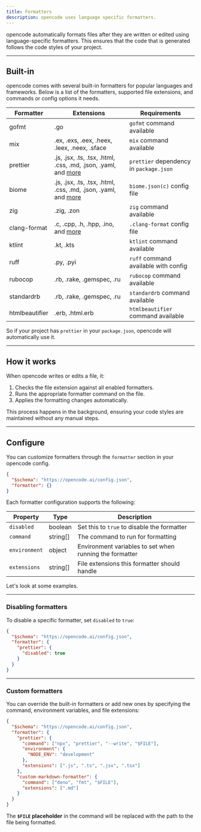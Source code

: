 ```yaml
---
title: Formatters
description: opencode uses language specific formatters.
---
```


opencode automatically formats files after they are written or edited using language-specific formatters. This ensures that the code that is generated follows the code styles of your project.

---

## Built-in

opencode comes with several built-in formatters for popular languages and frameworks. Below is a list of the formatters, supported file extensions, and commands or config options it needs.

| Formatter      | Extensions                                                                                               | Requirements                            |
| -------------- | -------------------------------------------------------------------------------------------------------- | --------------------------------------- |
| gofmt          | .go                                                                                                      | `gofmt` command available               |
| mix            | .ex, .exs, .eex, .heex, .leex, .neex, .sface                                                             | `mix` command available                 |
| prettier       | .js, .jsx, .ts, .tsx, .html, .css, .md, .json, .yaml, and [more](https://prettier.io/docs/en/index.html) | `prettier` dependency in `package.json` |
| biome          | .js, .jsx, .ts, .tsx, .html, .css, .md, .json, .yaml, and [more](https://biomejs.dev/)                   | `biome.json(c)` config file             |
| zig            | .zig, .zon                                                                                               | `zig` command available                 |
| clang-format   | .c, .cpp, .h, .hpp, .ino, and [more](https://clang.llvm.org/docs/ClangFormat.html)                       | `.clang-format` config file             |
| ktlint         | .kt, .kts                                                                                                | `ktlint` command available              |
| ruff           | .py, .pyi                                                                                                | `ruff` command available with config    |
| rubocop        | .rb, .rake, .gemspec, .ru                                                                                | `rubocop` command available             |
| standardrb     | .rb, .rake, .gemspec, .ru                                                                                | `standardrb` command available          |
| htmlbeautifier | .erb, .html.erb                                                                                          | `htmlbeautifier` command available      |

So if your project has `prettier` in your `package.json`, opencode will automatically use it.

---

## How it works

When opencode writes or edits a file, it:

1. Checks the file extension against all enabled formatters.
2. Runs the appropriate formatter command on the file.
3. Applies the formatting changes automatically.

This process happens in the background, ensuring your code styles are maintained without any manual steps.

---

## Configure

You can customize formatters through the `formatter` section in your opencode config.

```json title="opencode.json"
{
  "$schema": "https://opencode.ai/config.json",
  "formatter": {}
}
```

Each formatter configuration supports the following:

| Property      | Type     | Description                                             |
| ------------- | -------- | ------------------------------------------------------- |
| `disabled`    | boolean  | Set this to `true` to disable the formatter             |
| `command`     | string[] | The command to run for formatting                       |
| `environment` | object   | Environment variables to set when running the formatter |
| `extensions`  | string[] | File extensions this formatter should handle            |

Let's look at some examples.

---

### Disabling formatters

To disable a specific formatter, set `disabled` to `true`:

```json title="opencode.json" {5}
{
  "$schema": "https://opencode.ai/config.json",
  "formatter": {
    "prettier": {
      "disabled": true
    }
  }
}
```

---

### Custom formatters

You can override the built-in formatters or add new ones by specifying the command, environment variables, and file extensions:

```json title="opencode.json" {4-14}
{
  "$schema": "https://opencode.ai/config.json",
  "formatter": {
    "prettier": {
      "command": ["npx", "prettier", "--write", "$FILE"],
      "environment": {
        "NODE_ENV": "development"
      },
      "extensions": [".js", ".ts", ".jsx", ".tsx"]
    },
    "custom-markdown-formatter": {
      "command": ["deno", "fmt", "$FILE"],
      "extensions": [".md"]
    }
  }
}
```

The **`$FILE` placeholder** in the command will be replaced with the path to the file being formatted.
